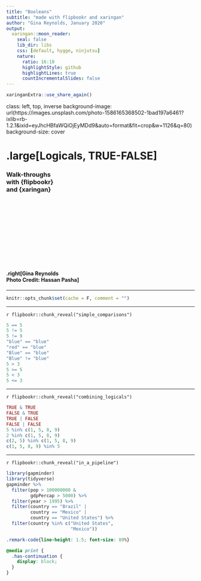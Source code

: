 ```yaml
---
title: "Booleans"
subtitle: "made with flipbookr and xaringan"
author: "Gina Reynolds, January 2020"
output:
  xaringan::moon_reader:
    seal: false
    lib_dir: libs
    css: [default, hygge, ninjutsu]
    nature:
      ratio: 16:10
      highlightStyle: github
      highlightLines: true
      countIncrementalSlides: false
---
```


```r
xaringanExtra::use_share_again()
```



class: left, top, inverse
background-image: url(https://images.unsplash.com/photo-1586165368502-1bad197a6461?ixlib=rb-1.2.1&ixid=eyJhcHBfaWQiOjEyMDd9&auto=format&fit=crop&w=1126&q=80)
background-size: cover

# .large[Logicals, TRUE-FALSE]
### Walk-throughs <br>with {flipbookr}<br>and {xaringan}

<br>
<br>
<br>
<br>
<br>
<br>
<br>
<br>
<br>
<br>

#### .right[Gina Reynolds<br>Photo Credit: Hassan Pasha]


---

```r
knitr::opts_chunk$set(cache = F, comment = "")
```


---

`r flipbookr::chunk_reveal("simple_comparisons")`

```r
5 == 5
5 != 5
5 != 9
"blue" == "blue"
"red" == "blue"
"Blue" == "blue"
"Blue" != "blue"
5 > 3
5 >= 5
5 < 3
5 <= 3
```


---


`r flipbookr::chunk_reveal("combining_logicals")`

```r
TRUE & TRUE
FALSE & TRUE
TRUE | FALSE
FALSE | FALSE
5 %in% c(1, 5, 8, 9)
2 %in% c(1, 5, 8, 9)
c(2, 5) %in% c(1, 5, 8, 9)
c(1, 5, 8, 9) %in% 5
```


---

`r flipbookr::chunk_reveal("in_a_pipeline")`


```r
library(gapminder)
library(tidyverse)
gapminder %>% 
  filter(pop > 100000000 &
         gdpPercap > 5000) %>% 
  filter(year > 1995) %>% 
  filter(country == "Brazil" |
         country == "Mexico" |
         country == "United States") %>% 
  filter(country %in% c("United States", 
                        "Mexico"))
```





```css
.remark-code{line-height: 1.5; font-size: 80%}

@media print {
  .has-continuation {
    display: block;
  }
}
```


